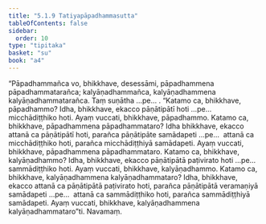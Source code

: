 ```yaml
---
title: "5.1.9 Tatiyapāpadhammasutta"
tableOfContents: false
sidebar:
  order: 10
type: "tipitaka"
basket: "su"
book: "a4"
---
```



<DynamicBreadcrumb />

<Division number="209" book="a4" bookNo="15" page="546">

<Paragraph number="1358" book="a4">
“Pāpadhammañca vo, bhikkhave, desessāmi, pāpadhammena pāpadhammatarañca; kalyāṇadhammañca, kalyāṇadhammena kalyāṇadhammatarañca. Taṃ suṇātha …pe… .
</Paragraph>

<Paragraph number="1359" book="a4">
“Katamo ca, bhikkhave, pāpadhammo? Idha, bhikkhave, ekacco pāṇātipātī hoti …pe…  micchādiṭṭhiko hoti. Ayaṃ vuccati, bhikkhave, pāpadhammo.
</Paragraph>

<Paragraph number="1360" book="a4">
Katamo ca, bhikkhave, pāpadhammena pāpadhammataro? Idha bhikkhave, ekacco attanā ca pāṇātipātī hoti, parañca pāṇātipāte samādapeti …pe…  attanā ca micchādiṭṭhiko hoti, parañca micchādiṭṭhiyā samādapeti. Ayaṃ vuccati, bhikkhave, pāpadhammena pāpadhammataro.
</Paragraph>

<Paragraph number="1361" book="a4">
Katamo ca, bhikkhave, kalyāṇadhammo? Idha, bhikkhave, ekacco pāṇātipātā paṭivirato hoti …pe…  sammādiṭṭhiko hoti. Ayaṃ vuccati, bhikkhave, kalyāṇadhammo.
</Paragraph>

<Paragraph number="1362" book="a4">
Katamo ca, bhikkhave, kalyāṇadhammena kalyāṇadhammataro? Idha, bhikkhave, ekacco attanā ca pāṇātipātā paṭivirato hoti, parañca pāṇātipātā veramaṇiyā samādapeti …pe…  attanā ca sammādiṭṭhiko hoti, parañca sammādiṭṭhiyā samādapeti. Ayaṃ vuccati, bhikkhave, kalyāṇadhammena kalyāṇadhammataro”ti.

</Paragraph>
</Division>

<Paragraph number="1363" type="center" book="a4">
Navamaṃ.
</Paragraph>